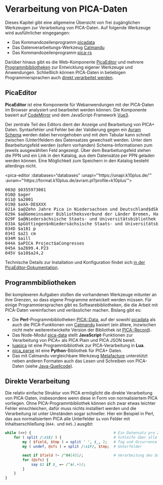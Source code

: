 # Verarbeitung von PICA-Daten

Dieses Kapitel gibt eine allgemeine Übersicht von frei zugänglichen Werkzeugen zur Verarbeitung von PICA-Daten. Auf folgende Werkzeuge wird ausführlicher eingegangen:

* Das Kommandozeilenprogramm [picadata](picadata.qmd)
* Das Datenverarbeitungs-Werkzeug [Catmandu](catmandu.qmd)
* Das Kommandozeilenprogramm [pica-rs](pica-rs.qmd)

Darüber hinaus gibt es die Web-Komponente [PicaEditor](#picaeditor) und mehrere [Programmbibliotheken](#programmbibliotheken) zur Entwicklung eigener Werkzeuge und Anwendungen. Schließlich können PICA-Daten in beliebigen Programmiersprachen auch [direkt verarbeitet werden](#direkte-verarbeitung).

[picadata]: picadata.qmd
[Catmandu]: catmandu.qmd
[pica-rs]: pica-rs.qmd

## PicaEditor

**PicaEditor** ist eine Komponente für Webanwendungen mit der PICA-Daten im Browser analysiert und bearbeitet werden können. Die Komponente basiert auf [CodeMirror](darstellung.qmd#codemirror) und dem JavaScript-Framework [Vue3](http://v3.vuejs.org/).

Der zentrale Teil des Editors dient der Anzeige und Bearbeitung von PICA+ Daten. Syntaxfehler und Fehler bei der Validierung gegen ein [Avram Schema](formate.qmd#avram-schemas) werden dabei hervorgehoben und mit dem Tabular kann schnell zwischen (Unter)feldern des Datensatzes gewechselt werden. Unter dem Bearbeitungsfeld werden (sofern vorhanden) Schema-Informationen zum jeweils ausgewählten Feld angezeigt. Über dem Bearbeitungsfeld stehen die PPN und ein Link in den Katalog, aus dem Datensätze per PPN geladen werden können. Eine Möglichkeit zum Speichern in den Katalog besteht allerdings nicht.

<div id="pica-editor" style="text-align:left">
  <pica-editor :databases="databases"
               :unapi="'https://unapi.k10plus.de/'"
               :avram="'https://format.k10plus.de/avram.pl?profile=k10plus'"><pre>
003@ $0355973081
010@ $ager
011@ $a2001
019@ $aXA-DE$XXX
021A $a@Zehn Jahre Pica in Niedersachsen und Deutschland$dSkizzen eines Erfolgs aus Anlass der 5. Verbundkonferenz des Gemeinsamen Bibliotheksverbundes der Länder Bremen, Hamburg, Mecklenburg-Vorpommern, Niedersachsen, Sachsen-Anhalt, Schleswig-Holstein und Thüringen, vom 11.-12. September, 2001 in Göttingen$h[Redaktion, Elmar Mittler]
029A $a@Gemeinsamer Bibliotheksverbund der Länder Bremen, Hamburg, Mecklenburg-Vorpommern, Niedersachsen, Sachsen-Anhalt, Schleswig-Holstein und Thüringen$bVerbundkonferenz$xGöttingen, Germany)
029F $a@Niedersächsische Staats- und Universitätsbibliothek Göttingen
033A $pGöttingen$nNiedersächsische Staats- und Universitätsbibliothek
034D $a181 p
034I $a21 cm
034M $aill
044A $aPICA Project$aCongresses
045A $aZ699.4.P23
045V $a10$a24,2
</pre></pica-editor>
</div>

<script>
Vue.createApp({
  components: { PicaEditor },
  data() {
    return {
      databases: [{
       title: { de: "K10Plus" },
       picabase: "https://opac.k10plus.de/",
       dbkey: "opac-de-627"
      }]
    }
  }
}).mount("#pica-editor")
</script>

::: {.callout-note appearance="simple"}
Technische Details zur Installation und Konfiguration findet sich [in der PicaEditor-Dokumentation](https://www.npmjs.com/package/pica-editor).
:::

## Programmbibliotheken

Bei komplexeren Aufgaben stoßen die vorhandenen Werkzeuge mitunter an ihre Grenzen, so dass eigene Programme entwickelt werden müssen. Für einige Programmiersprachen gibt es Softwarebibliotheken, die die Arbeit mit PICA-Daten vereinfachen und verlässlicher machen. Bislang gibt es:

* Die **Perl**-Programmbibliotheken [PICA::Data](https://github.com/gbv/PICA-Data), auf der sowohl [picadata] als auch die PICA-Funktionen von [Catmandu] basiert (ein ältere, inzwischen nicht mehr weiterentwickelte Version der Bibliothek ist [PICA::Record](https://github.com/gbv/PICA-Record)).
* Das Node-Modul [pica-data](https://www.npmjs.com/package/pica-data) stellt **JavaScript**-Funktionen zur Verarbeitung von PICA+ als PICA Plain und PICA JSON bereit.
* [luapica](http://gbv.github.io/luapica/) ist eine Programmbibliothek zur PICA-Verarbeitung in **Lua**.
* [pica_parse](https://github.com/FID-Judaica/pica_parse.py) ist eine **Python**-Bibliothek für PICA+ Daten.
* Das mit Catmandu vergleichbare Werkzeug [Metafacture](http://metafacture.org) unterstützt neben anderen Formaten auch das Lesen und Schreiben von PICA-Daten (siehe [Java-Quellcode](https://github.com/metafacture/metafacture-core/tree/master/metafacture-biblio/src/main/java/org/metafacture/biblio/pica)).

## Direkte Verarbeitung

Die relativ einfache Struktur von PICA ermöglicht die direkte Verarbeitung von PICA-Daten, insbesondere wenn diese in Form von normalisiertem PICA vorliegen. Ohne PICA-Programmbibliothek können sich zwar etwas leichter Fehler einschleichen, dafür muss nichts installiert werden und die Verarbeitung ist unter Umständen sogar schneller. Hier ein Beispiel in Perl, das aus normalisiertem PICA alle Unterfelder `$a` von Felder mit Inhaltserschließung (`044.` und `045.`) ausgibt:

~~~perl
while (<>) {                                      # Ein Datensatz pro Zeile
    for ( split /\x1E/ ) {                        # Schleife über alle Felder 
        my ( $field, $tmp ) = split ' ', $_, 2;   # Tag und Occurrence
        my ( undef, @sfs ) = split /\x1F/, $tmp;  # Unterfelder

        next if $field !~ /^04[45]/;              # Verarbeitung des Datensatz
        for (@sfs) {
            say $1 if $_ =~ /^a(.+)/;
        }
    }
}
~~~
